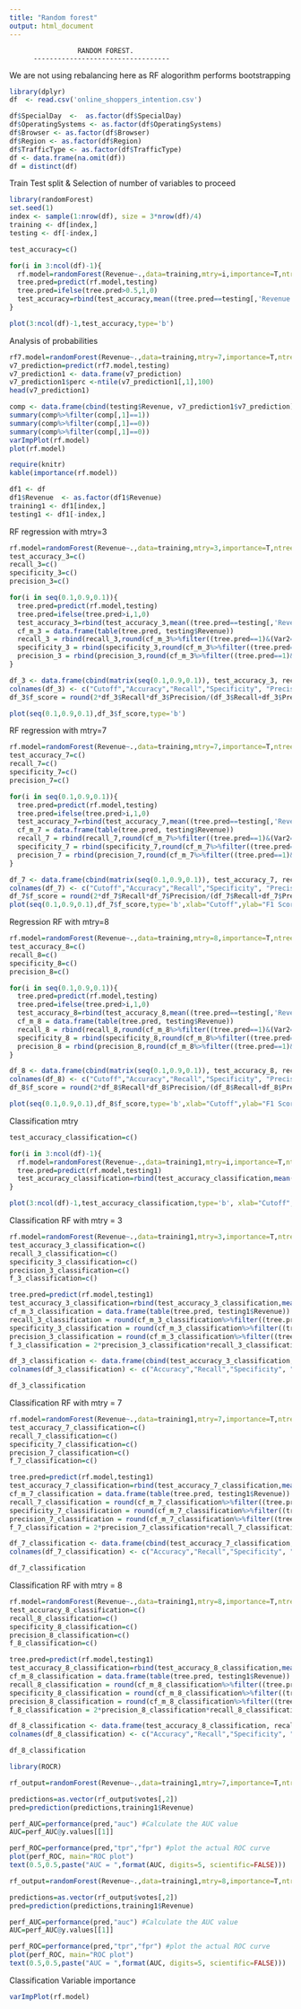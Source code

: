 ---
title: "Random forest"
output: html_document
---


                     RANDOM FOREST. 
          ----------------------------------

We are not using rebalancing here as RF alogorithm performs bootstrapping

```{r}
library(dplyr)
df  <- read.csv('online_shoppers_intention.csv')
```

```{r}
df$SpecialDay  <-  as.factor(df$SpecialDay)
df$OperatingSystems <- as.factor(df$OperatingSystems)
df$Browser <- as.factor(df$Browser)
df$Region <- as.factor(df$Region)
df$TrafficType <- as.factor(df$TrafficType)
df <- data.frame(na.omit(df))
df = distinct(df)

```


Train Test split & Selection of number of variables to proceed

```{r}

library(randomForest)
set.seed(1)
index <- sample(1:nrow(df), size = 3*nrow(df)/4)
training <- df[index,]
testing <- df[-index,]

test_accuracy=c()

for(i in 3:ncol(df)-1){
  rf.model=randomForest(Revenue~.,data=training,mtry=i,importance=T,ntree=100)
  tree.pred=predict(rf.model,testing)
  tree.pred=ifelse(tree.pred>0.5,1,0)
  test_accuracy=rbind(test_accuracy,mean((tree.pred==testing[,'Revenue'])))
}

plot(3:ncol(df)-1,test_accuracy,type='b')

```



Analysis of probabilities

```{r}
rf7.model=randomForest(Revenue~.,data=training,mtry=7,importance=T,ntree=500)
v7_prediction=predict(rf7.model,testing)
v7_prediction1 <- data.frame(v7_prediction)
v7_prediction1$perc <-ntile(v7_prediction1[,1],100)
head(v7_prediction1)

comp <- data.frame(cbind(testing$Revenue, v7_prediction1$v7_prediction))
summary(comp%>%filter(comp[,1]==1))
summary(comp%>%filter(comp[,1]==0))
summary(comp%>%filter(comp[,1]==0))
varImpPlot(rf.model)
plot(rf.model)

require(knitr)
kable(importance(rf.model))

df1 <- df
df1$Revenue  <- as.factor(df1$Revenue)
training1 <- df1[index,]
testing1 <- df1[-index,]

```



RF regression with mtry=3

```{r}
rf.model=randomForest(Revenue~.,data=training,mtry=3,importance=T,ntree=100)
test_accuracy_3=c()
recall_3=c()
specificity_3=c()
precision_3=c()

for(i in seq(0.1,0.9,0.1)){
  tree.pred=predict(rf.model,testing)
  tree.pred=ifelse(tree.pred>i,1,0)
  test_accuracy_3=rbind(test_accuracy_3,mean((tree.pred==testing[,'Revenue'])))
  cf_m_3 = data.frame(table(tree.pred, testing$Revenue))
  recall_3 = rbind(recall_3,round(cf_m_3%>%filter((tree.pred==1)&(Var2=="TRUE"))%>%pull(Freq)/sum(cf_m_3%>%filter(Var2=="TRUE")%>%pull(Freq)),2))
  specificity_3 = rbind(specificity_3,round(cf_m_3%>%filter((tree.pred==0)&(Var2=="FALSE"))%>%pull(Freq)/sum(cf_m_3%>%filter(Var2=="FALSE")%>%pull(Freq)),2))
  precision_3 = rbind(precision_3,round(cf_m_3%>%filter((tree.pred==1)&(Var2=="TRUE"))%>%pull(Freq)/sum(cf_m_3%>%filter(tree.pred=="1")%>%pull(Freq)),2))    
}

df_3 <- data.frame(cbind(matrix(seq(0.1,0.9,0.1)), test_accuracy_3, recall_3, specificity_3, precision_3))
colnames(df_3) <- c("Cutoff","Accuracy","Recall","Specificity", "Precision")
df_3$f_score = round(2*df_3$Recall*df_3$Precision/(df_3$Recall+df_3$Precision),2)

plot(seq(0.1,0.9,0.1),df_3$f_score,type='b')


```


RF regression with mtry=7

```{r}

rf.model=randomForest(Revenue~.,data=training,mtry=7,importance=T,ntree=100)
test_accuracy_7=c()
recall_7=c()
specificity_7=c()
precision_7=c()

for(i in seq(0.1,0.9,0.1)){
  tree.pred=predict(rf.model,testing)
  tree.pred=ifelse(tree.pred>i,1,0)
  test_accuracy_7=rbind(test_accuracy_7,mean((tree.pred==testing[,'Revenue'])))
  cf_m_7 = data.frame(table(tree.pred, testing$Revenue))
  recall_7 = rbind(recall_7,round(cf_m_7%>%filter((tree.pred==1)&(Var2=="TRUE"))%>%pull(Freq)/sum(cf_m_7%>%filter(Var2=="TRUE")%>%pull(Freq)),2))
  specificity_7 = rbind(specificity_7,round(cf_m_7%>%filter((tree.pred==0)&(Var2=="FALSE"))%>%pull(Freq)/sum(cf_m_7%>%filter(Var2=="FALSE")%>%pull(Freq)),2))
  precision_7 = rbind(precision_7,round(cf_m_7%>%filter((tree.pred==1)&(Var2=="TRUE"))%>%pull(Freq)/sum(cf_m_7%>%filter(tree.pred=="1")%>%pull(Freq)),2))    
}

df_7 <- data.frame(cbind(matrix(seq(0.1,0.9,0.1)), test_accuracy_7, recall_7, specificity_7, precision_7))
colnames(df_7) <- c("Cutoff","Accuracy","Recall","Specificity", "Precision")
df_7$f_score = round(2*df_7$Recall*df_7$Precision/(df_7$Recall+df_7$Precision),2)
plot(seq(0.1,0.9,0.1),df_7$f_score,type='b',xlab="Cutoff",ylab="F1 Score")

```


Regression RF with mtry=8 


```{r}
rf.model=randomForest(Revenue~.,data=training,mtry=8,importance=T,ntree=100)
test_accuracy_8=c()
recall_8=c()
specificity_8=c()
precision_8=c()

for(i in seq(0.1,0.9,0.1)){
  tree.pred=predict(rf.model,testing)
  tree.pred=ifelse(tree.pred>i,1,0)
  test_accuracy_8=rbind(test_accuracy_8,mean((tree.pred==testing[,'Revenue'])))
  cf_m_8 = data.frame(table(tree.pred, testing$Revenue))
  recall_8 = rbind(recall_8,round(cf_m_8%>%filter((tree.pred==1)&(Var2=="TRUE"))%>%pull(Freq)/sum(cf_m_8%>%filter(Var2=="TRUE")%>%pull(Freq)),2))
  specificity_8 = rbind(specificity_8,round(cf_m_8%>%filter((tree.pred==0)&(Var2=="FALSE"))%>%pull(Freq)/sum(cf_m_8%>%filter(Var2=="FALSE")%>%pull(Freq)),2))
  precision_8 = rbind(precision_8,round(cf_m_8%>%filter((tree.pred==1)&(Var2=="TRUE"))%>%pull(Freq)/sum(cf_m_8%>%filter(tree.pred=="1")%>%pull(Freq)),2))  
}

df_8 <- data.frame(cbind(matrix(seq(0.1,0.9,0.1)), test_accuracy_8, recall_8, specificity_8, precision_8))
colnames(df_8) <- c("Cutoff","Accuracy","Recall","Specificity", "Precision")
df_8$f_score = round(2*df_8$Recall*df_8$Precision/(df_8$Recall+df_8$Precision),2)

plot(seq(0.1,0.9,0.1),df_8$f_score,type='b',xlab="Cutoff",ylab="F1 Score")

```


Classification mtry

```{r}
test_accuracy_classification=c()

for(i in 3:ncol(df)-1){
  rf.model=randomForest(Revenue~.,data=training1,mtry=i,importance=T,ntree=100)
  tree.pred=predict(rf.model,testing1)
  test_accuracy_classification=rbind(test_accuracy_classification,mean((tree.pred==testing1[,'Revenue'])))
}

plot(3:ncol(df)-1,test_accuracy_classification,type='b', xlab="Cutoff",ylab="F1 Score")

```


Classification RF with mtry = 3

```{r}

rf.model=randomForest(Revenue~.,data=training1,mtry=3,importance=T,ntree=100)
test_accuracy_3_classification=c()
recall_3_classification=c()
specificity_3_classification=c()
precision_3_classification=c()
f_3_classification=c()

tree.pred=predict(rf.model,testing1)
test_accuracy_3_classification=rbind(test_accuracy_3_classification,mean((tree.pred==testing1[,'Revenue'])))
cf_m_3_classification = data.frame(table(tree.pred, testing1$Revenue))
recall_3_classification = round(cf_m_3_classification%>%filter((tree.pred=="TRUE")&(Var2=="TRUE"))%>%pull(Freq)/sum(cf_m_3_classification%>%filter(Var2=="TRUE")%>%pull(Freq)),2)
specificity_3_classification = round(cf_m_3_classification%>%filter((tree.pred=="FALSE")&(Var2=="FALSE"))%>%pull(Freq)/sum(cf_m_3_classification%>%filter(Var2=="FALSE")%>%pull(Freq)),2)
precision_3_classification = round(cf_m_3_classification%>%filter((tree.pred=="TRUE")&(Var2=="TRUE"))%>%pull(Freq)/sum(cf_m_3_classification%>%filter(tree.pred=="TRUE")%>%pull(Freq)),2)
f_3_classification = 2*precision_3_classification*recall_3_classification/(precision_3_classification+recall_3_classification)

df_3_classification <- data.frame(cbind(test_accuracy_3_classification, recall_3_classification, specificity_3_classification, precision_3_classification, f_3_classification))
colnames(df_3_classification) <- c("Accuracy","Recall","Specificity", "Precision","F-Score")

df_3_classification

```


Classification RF with mtry = 7

```{r}
rf.model=randomForest(Revenue~.,data=training1,mtry=7,importance=T,ntree=100)
test_accuracy_7_classification=c()
recall_7_classification=c()
specificity_7_classification=c()
precision_7_classification=c()
f_7_classification=c()

tree.pred=predict(rf.model,testing1)
test_accuracy_7_classification=rbind(test_accuracy_7_classification,mean((tree.pred==testing1[,'Revenue'])))
cf_m_7_classification = data.frame(table(tree.pred, testing1$Revenue))
recall_7_classification = round(cf_m_7_classification%>%filter((tree.pred=="TRUE")&(Var2=="TRUE"))%>%pull(Freq)/sum(cf_m_7_classification%>%filter(Var2=="TRUE")%>%pull(Freq)),2)
specificity_7_classification = round(cf_m_7_classification%>%filter((tree.pred=="FALSE")&(Var2=="FALSE"))%>%pull(Freq)/sum(cf_m_7_classification%>%filter(Var2=="FALSE")%>%pull(Freq)),2)
precision_7_classification = round(cf_m_7_classification%>%filter((tree.pred=="TRUE")&(Var2=="TRUE"))%>%pull(Freq)/sum(cf_m_7_classification%>%filter(tree.pred=="TRUE")%>%pull(Freq)),2)
f_7_classification = 2*precision_7_classification*recall_7_classification/(precision_7_classification+recall_7_classification)

df_7_classification <- data.frame(cbind(test_accuracy_7_classification, recall_7_classification, specificity_7_classification, precision_7_classification, f_7_classification))
colnames(df_7_classification) <- c("Accuracy","Recall","Specificity", "Precision","F-Score")

df_7_classification

```


Classification RF with mtry = 8

```{r}
rf.model=randomForest(Revenue~.,data=training1,mtry=8,importance=T,ntree=100)
test_accuracy_8_classification=c()
recall_8_classification=c()
specificity_8_classification=c()
precision_8_classification=c()
f_8_classification=c()

tree.pred=predict(rf.model,testing1)
test_accuracy_8_classification=rbind(test_accuracy_8_classification,mean((tree.pred==testing1[,'Revenue'])))
cf_m_8_classification = data.frame(table(tree.pred, testing1$Revenue))
recall_8_classification = round(cf_m_8_classification%>%filter((tree.pred=="TRUE")&(Var2=="TRUE"))%>%pull(Freq)/sum(cf_m_8_classification%>%filter(Var2=="TRUE")%>%pull(Freq)),2)
specificity_8_classification = round(cf_m_8_classification%>%filter((tree.pred=="FALSE")&(Var2=="FALSE"))%>%pull(Freq)/sum(cf_m_8_classification%>%filter(Var2=="FALSE")%>%pull(Freq)),2)
precision_8_classification = round(cf_m_8_classification%>%filter((tree.pred=="TRUE")&(Var2=="TRUE"))%>%pull(Freq)/sum(cf_m_8_classification%>%filter(tree.pred=="TRUE")%>%pull(Freq)),2)
f_8_classification = 2*precision_8_classification*recall_8_classification/(precision_8_classification+recall_8_classification)

df_8_classification <- data.frame(test_accuracy_8_classification, recall_8_classification, specificity_8_classification, precision_8_classification, f_8_classification)
colnames(df_8_classification) <- c("Accuracy","Recall","Specificity", "Precision","F-Score")

df_8_classification


```


```{r}
library(ROCR)

rf_output=randomForest(Revenue~.,data=training1,mtry=7,importance=T,ntree=100)

predictions=as.vector(rf_output$votes[,2])
pred=prediction(predictions,training1$Revenue)

perf_AUC=performance(pred,"auc") #Calculate the AUC value
AUC=perf_AUC@y.values[[1]]

perf_ROC=performance(pred,"tpr","fpr") #plot the actual ROC curve
plot(perf_ROC, main="ROC plot")
text(0.5,0.5,paste("AUC = ",format(AUC, digits=5, scientific=FALSE)))

```




```{r}

rf_output=randomForest(Revenue~.,data=training1,mtry=8,importance=T,ntree=100)

predictions=as.vector(rf_output$votes[,2])
pred=prediction(predictions,training1$Revenue)

perf_AUC=performance(pred,"auc") #Calculate the AUC value
AUC=perf_AUC@y.values[[1]]

perf_ROC=performance(pred,"tpr","fpr") #plot the actual ROC curve
plot(perf_ROC, main="ROC plot")
text(0.5,0.5,paste("AUC = ",format(AUC, digits=5, scientific=FALSE)))

```


Classification Variable importance

```{r}

varImpPlot(rf.model)

```

